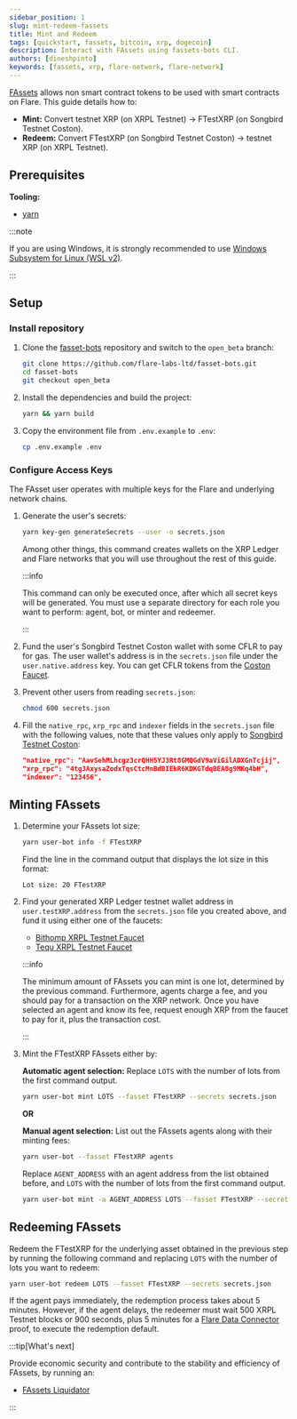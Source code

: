 ```yaml
---
sidebar_position: 1
slug: mint-redeem-fassets
title: Mint and Redeem
tags: [quickstart, fassets, bitcoin, xrp, dogecoin]
description: Interact with FAssets using fassets-bots CLI.
authors: [dineshpinto]
keywords: [fassets, xrp, flare-network, flare-network]
---
```



[FAssets](/fassets/overview) allows non smart contract tokens to be used with smart contracts on Flare. This guide details how to:

- **Mint:** Convert testnet XRP (on XRPL Testnet) → FTestXRP (on Songbird Testnet Coston).
- **Redeem:** Convert FTestXRP (on Songbird Testnet Coston) → testnet XRP (on XRPL Testnet).

## Prerequisites

**Tooling:**

- [yarn](https://yarnpkg.com/)

:::note

If you are using Windows, it is strongly recommended to use [Windows Subsystem for Linux (WSL v2)](https://docs.microsoft.com/en-us/windows/wsl/about).

:::

## Setup

### Install repository

1. Clone the [fasset-bots](https://github.com/flare-labs-ltd/fasset-bots) repository and switch to the `open_beta` branch:

   ```bash
   git clone https://github.com/flare-labs-ltd/fasset-bots.git
   cd fasset-bots
   git checkout open_beta
   ```

2. Install the dependencies and build the project:

   ```bash
   yarn && yarn build
   ```

3. Copy the environment file from `.env.example` to `.env`:

   ```bash
   cp .env.example .env
   ```

### Configure Access Keys

The FAsset user operates with multiple keys for the Flare and underlying network chains.

1.  Generate the user's secrets:

    ```bash
    yarn key-gen generateSecrets --user -o secrets.json
    ```

    Among other things, this command creates wallets on the XRP Ledger and Flare networks that you will use throughout the rest of this guide.

    :::info

    This command can only be executed once, after which all secret keys will be generated. You must use a separate directory for each role you want to perform: agent, bot, or minter and redeemer.

    :::

    <SecretsInfo />

2.  Fund the user's Songbird Testnet Coston wallet with some CFLR to pay for gas. The user wallet's address is in the `secrets.json` file under the `user.native.address` key.
    You can get CFLR tokens from the [Coston Faucet](https://faucet.flare.network/coston).

3.  Prevent other users from reading `secrets.json`:

    ```bash
    chmod 600 secrets.json
    ```

4.  Fill the `native_rpc`, `xrp_rpc` and `indexer` fields in the `secrets.json` file with the following values, note that these values only apply to [Songbird Testnet Coston](/network/overview#configuration):

    ```json
    "native_rpc": "AavSehMLhcgz3crQHH5YJ3Rt8GMQGdV9aViGilADXGnTcjij",
    "xrp_rpc": "4tg3AxysaZodxTqsCtcMnBdBIEkR6KDKGTdqBEA8g9MKq4bH",
    "indexer": "123456",
    ```

## Minting FAssets

1.  Determine your FAssets lot size:

    ```bash
    yarn user-bot info -f FTestXRP
    ```

    Find the line in the command output that displays the lot size in this format:

    ```plaintext
    Lot size: 20 FTestXRP
    ```

2.  Find your generated XRP Ledger testnet wallet address in `user.testXRP.address` from the `secrets.json` file you created above, and fund it using either one of the faucets:

    - [Bithomp XRPL Testnet Faucet](https://test.bithomp.com/faucet/)
    - [Tequ XRPL Testnet Faucet](https://faucet.tequ.dev/)

    :::info

    The minimum amount of FAssets you can mint is one lot, determined by the previous command.
    Furthermore, agents charge a fee, and you should pay for a transaction on the XRP network.
    Once you have selected an agent and know its fee, request enough XRP from the faucet to pay for it, plus the transaction cost.

    :::

3.  Mint the FTestXRP FAssets either by:

    **Automatic agent selection:** Replace `LOTS` with the number of lots from the first command output.

    ```bash
    yarn user-bot mint LOTS --fasset FTestXRP --secrets secrets.json
    ```

    **OR**

    **Manual agent selection:** List out the FAssets agents along with their minting fees:

    ```bash
    yarn user-bot --fasset FTestXRP agents
    ```

    Replace `AGENT_ADDRESS` with an agent address from the list obtained before, and `LOTS` with the number of lots from the first command output.

    ```bash
    yarn user-bot mint -a AGENT_ADDRESS LOTS --fasset FTestXRP --secrets secrets.json
    ```

## Redeeming FAssets

Redeem the FTestXRP for the underlying asset obtained in the previous step by running the following command and replacing `LOTS` with the number of lots you want to redeem:

```bash
yarn user-bot redeem LOTS --fasset FTestXRP --secrets secrets.json
```

If the agent pays immediately, the redemption process takes about 5 minutes. However, if the agent delays, the redeemer must wait 500 XRPL Testnet blocks or 900 seconds, plus 5 minutes for a [Flare Data Connector](/fdc/overview) proof, to execute the redemption default.

:::tip[What's next]

Provide economic security and contribute to the stability and efficiency of FAssets, by running an:

- [FAssets Liquidator](/fassets/guides/run-liquidator)

:::
